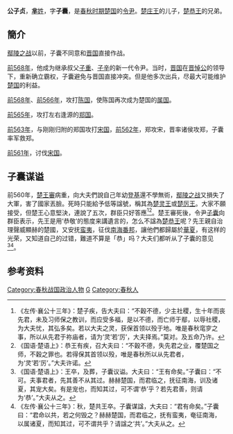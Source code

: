 {{Infobox 先秦人物
|名称= 公子贞
|图像=
|图说=
|姓=[[芈姓|芈]]
|氏=
|名=贞
|字=子囊
|别名=
|别字=
|谥号=
|时代=春秋时期
|国家=
|身份=楚国令尹
|出生=
|逝世=前559年
|在位=
|父=楚庄王
|母=
|正妻=
|妾=
|子女=[[郄尹|郄尹]]
|太子=
}}
'''公子贞'''{{BD||？|前559年||catIdx=C}}，[[芈姓|'''芈'''姓]]，字'''子囊'''，是[[春秋时期|春秋时期]][[楚国|楚国]]的[[令尹|令尹]]。[[楚庄王|楚庄王]]的儿子，[[楚恭王|楚恭王]]的兄弟。

==簡介==
[[鄢陵之战|鄢陵之战]]以前，子囊不同意和[[晋国|晋国]]直接作战。

[[前568年|前568年]]，他成为继承叔父[[子重|子重]]、[[子辛|子辛]]的新一代令尹。当时，[[晋国|晋国]]在[[晋悼公|晋悼公]]的领导下，重新确立霸权，子囊避免与晋国直接冲突。但是他多次出兵，尽最大可能维护[[楚国|楚国]]的利益。

[[前568年|前568年]]、[[前566年|前566年]]，攻打[[陈国|陈国]]，使陈国再次成为楚国的[[属国|属国]]。

[[前565年|前565年]]，攻打左右逢源的[[郑国|郑国]]。

[[前563年|前563年]]，与刚刚归附的郑国攻打[[宋国|宋国]]，[[前562年|前562年]]，郑攻宋，晋率诸侯攻郑，子囊率军救郑。

[[前561年|前561年]]，讨伐[[宋国|宋国]]。

==子囊谋谥==
前560年，[[楚共王|楚王審]]病重，向大夫們說自己年幼[[登基|登基]]還不學無術，[[鄢陵之战|鄢陵之战]]又損失了大軍，害了國家丟臉。死時只能給予低等諡號，稱其為[[楚灵王|楚灵王]]或[[楚厉王|楚厉王]]。大家不願接受，但楚王心意堅決，連說了五次，群臣只好答應<ref>《左传·襄公十三年》：楚子疾，告大夫曰：“不穀不德，少主社稷，生十年而丧先君，未及习师保之教训，而应受多福，是以不德，而亡师于鄢，以辱社稷，为大夫忧，其弘多矣。若以大夫之灵，获保首领以殁于地。唯是春秋窀穸之事，所以从先君于祢庙者，请为‘灵’若‘厉’，大夫择焉。”莫对。及五命乃许。</ref><ref>《国语·楚语上》：恭王有疾，召大夫曰：“不穀不德，失先君之业，覆楚国之师，不穀之罪也。若得保其首领以殁，唯是春秋所以从先君者，为‘灵’若‘厉’。”大夫许诺。</ref>。楚王審死後，令尹[[子囊|子囊]]向群臣表示，先王是用‘恭敬’的態度来講遺言的，怎么不諡為[[楚恭王|楚恭王]]呢？先王親自治理聲威顯赫的楚國，又安抚[[蛮夷|蛮夷]]，征伐[[南海|南海]][[番邦|番邦]]，讓他們都歸屬於[[華夏|華夏]]，有这样的光荣，又知道自己的过错，難道不算是「恭」吗？大夫们都听从了子囊的意见<ref>《国语·楚语上》：王卒，及葬，子囊议谥。大夫曰：“王有命矣。”子囊曰：“不可。夫事君者，先其善不从其过。赫赫楚国，而君临之，抚征南海，训及诸夏，其宠大矣。有是宠也，而知其过，可不谓‘恭’乎？若先君善，则请为‘恭’。”大夫从之。</ref><ref>《左传·襄公十三年》：秋，楚共王卒。子囊谋諡，大夫曰：“君有命矣。”子囊曰：“君命以共，若之何毁之？赫赫楚国，而君临之，抚有蛮夷，奄征南海，以属诸夏，而知其过，可不谓共乎？请諡之‘共’。”大夫从之。</ref>。

== 参考资料 ==
{{reflist}}

[[Category:春秋战国政治人物|Category:春秋战国政治人物]]
[[Category:楚国令尹|G]]
[[Category:春秋人|Category:春秋人]]